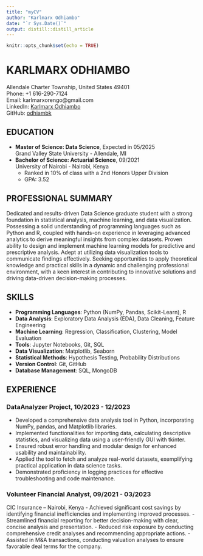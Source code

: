 ```yaml
---
title: "myCV"
author: "Karlmarx Odhiambo"
date: "`r Sys.Date()`"
output: distill::distill_article
---
```


```r
knitr::opts_chunk$set(echo = TRUE)
```


# KARLMARX ODHIAMBO
Allendale Charter Township, United States 49401  
Phone: +1 616-290-7124  
Email: karlmarxorengo@gmail.com  
LinkedIn: [Karlmarx Odhiambo](https://linkedin.com/in/karlmarx-odhiambo-bb0314184)  
GitHub: [odhiambk](https://github.com/odhiambk)  

## EDUCATION
- **Master of Science: Data Science**, Expected in 05/2025  
  Grand Valley State University - Allendale, MI  
- **Bachelor of Science: Actuarial Science**, 09/2021  
  University of Nairobi - Nairobi, Kenya  
  - Ranked in 10% of class with a 2nd Honors Upper Division  
  - GPA: 3.52  

## PROFESSIONAL SUMMARY
Dedicated and results-driven Data Science graduate student with a strong foundation in statistical analysis, machine learning, and data visualization. Possessing a solid understanding of programming languages such as Python and R, coupled with hands-on experience in leveraging advanced analytics to derive meaningful insights from complex datasets. Proven ability to design and implement machine learning models for predictive and prescriptive analysis. Adept at utilizing data visualization tools to communicate findings effectively. Seeking opportunities to apply theoretical knowledge and practical skills in a dynamic and challenging professional environment, with a keen interest in contributing to innovative solutions and driving data-driven decision-making processes.

## SKILLS
- **Programming Languages**: Python (NumPy, Pandas, Scikit-Learn), R  
- **Data Analysis**: Exploratory Data Analysis (EDA), Data Cleaning, Feature Engineering  
- **Machine Learning**: Regression, Classification, Clustering, Model Evaluation  
- **Tools**: Jupyter Notebooks, Git, SQL  
- **Data Visualization**: Matplotlib, Seaborn  
- **Statistical Methods**: Hypothesis Testing, Probability Distributions  
- **Version Control**: Git, GitHub  
- **Database Management**: SQL, MongoDB  

## EXPERIENCE

### DataAnalyzer Project, 10/2023 - 12/2023
- Developed a comprehensive data analysis tool in Python, incorporating NumPy, pandas, and Matplotlib libraries.
- Implemented functionalities for importing data, calculating descriptive statistics, and visualizing data using a user-friendly GUI with tkinter.
- Ensured robust error handling and modular design for enhanced usability and maintainability.
- Applied the tool to fetch and analyze real-world datasets, exemplifying practical application in data science tasks.
- Demonstrated proficiency in logging practices for effective troubleshooting and code maintenance.

### Volunteer Financial Analyst, 09/2021 - 03/2023
CIC Insurance – Nairobi, Kenya
- Achieved significant cost savings by identifying financial inefficiencies and implementing improved processes.
- Streamlined financial reporting for better decision-making with clear, concise analysis and presentation.
- Reduced risk exposure by conducting comprehensive credit analyses and recommending appropriate actions.
- Assisted in M&A transactions, conducting valuation analyses to ensure favorable deal terms for the company.



























